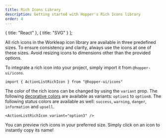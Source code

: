 ```yaml
---
title: Rich Icons Library
description: Getting started with Hopper's Rich Icons library
order: 4
---
```


  { title: "React" },
  { title: "SVG" }
];

All rich icons in the Workleap icon library are available in three predefined sizes. To ensure consistency and clarity, always use the icons at one of these sizes. Avoid resizing icons to dimensions other than the provided options.

To integrate a rich icon into your project, simply import it from `@hopper-ui/icons`.

```tsx
import { ActionListRichIcon } from "@hopper-ui/icons"
```

The color of the rich icons can be changed by using the `variant` prop. The following [decorative colors](/tokens/semantic/color#decorative) are available as variants: `option1` to `option8`.
The following status colors are available as well: `success`, `warning`, `danger`, `information` and `upsell`.

```tsx
<ActionListRichIcon variant="option3" />
```

You can preview rich icons in your preferred size. Simply click on an icon to instantly copy its name!


<Switcher type="react" iconType="richIcon" />
